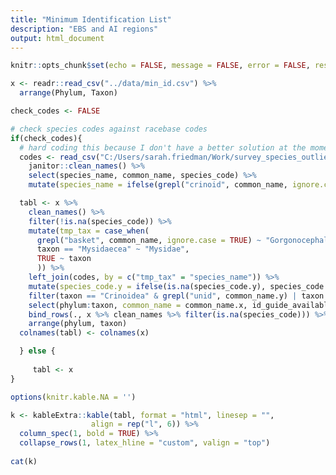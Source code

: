 ```yaml
---
title: "Minimum Identification List"
description: "EBS and AI regions"
output: html_document
---
```


```r
knitr::opts_chunk$set(echo = FALSE, message = FALSE, error = FALSE, results = "asis")
```

```r
x <- readr::read_csv("../data/min_id.csv") %>%
  arrange(Phylum, Taxon)

check_codes <- FALSE

# check species codes against racebase codes
if(check_codes){
  # hard coding this because I don't have a better solution at the moment, will improve later
  codes <- read_csv("C:/Users/sarah.friedman/Work/survey_species_outliers/data/oracle/race_data-race_species_codes.csv") %>%
    janitor::clean_names() %>%
    select(species_name, common_name, species_code) %>%
    mutate(species_name = ifelse(grepl("crinoid", common_name, ignore.case = T), "Crinoidea", species_name))

  tabl <- x %>%
    clean_names() %>%
    filter(!is.na(species_code)) %>%
    mutate(tmp_tax = case_when(
      grepl("basket", common_name, ignore.case = TRUE) ~ "Gorgonocephalus eucnemis",
      taxon == "Mysidaecea" ~ "Mysidae",
      TRUE ~ taxon
      )) %>%
    left_join(codes, by = c("tmp_tax" = "species_name")) %>%
    mutate(species_code.y = ifelse(is.na(species_code.y), species_code.x, species_code.y)) %>%
    filter(taxon == "Crinoidea" & grepl("unid", common_name.y) | taxon != "Crinoidea") %>%
    select(phylum:taxon, common_name = common_name.x, id_guide_available, minimum_id_level, species_code = species_code.y) %>%
    bind_rows(., x %>% clean_names %>% filter(is.na(species_code))) %>%
    arrange(phylum, taxon)
  colnames(tabl) <- colnames(x)

  } else {
 
     tabl <- x
}

options(knitr.kable.NA = '')

k <- kableExtra::kable(tabl, format = "html", linesep = "",
                  align = rep("l", 6)) %>%
  column_spec(1, bold = TRUE) %>%
  collapse_rows(1, latex_hline = "custom", valign = "top") 
  
cat(k)
```

